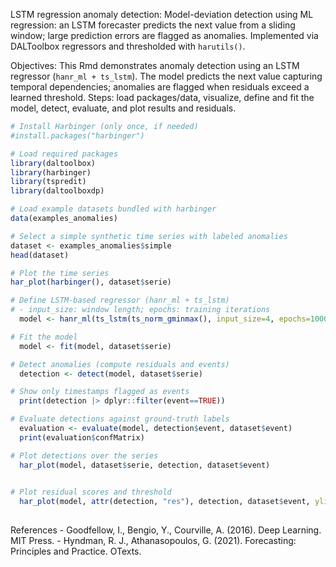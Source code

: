 LSTM regression anomaly detection: Model-deviation detection using ML regression: an LSTM forecaster predicts the next value from a sliding window; large prediction errors are flagged as anomalies. Implemented via DALToolbox regressors and thresholded with `harutils()`.

Objectives: This Rmd demonstrates anomaly detection using an LSTM regressor (`hanr_ml + ts_lstm`). The model predicts the next value capturing temporal dependencies; anomalies are flagged when residuals exceed a learned threshold. Steps: load packages/data, visualize, define and fit the model, detect, evaluate, and plot results and residuals.

```r
# Install Harbinger (only once, if needed)
#install.packages("harbinger")
```

```r
# Load required packages
library(daltoolbox)
library(harbinger) 
library(tspredit)
library(daltoolboxdp)
```

```r
# Load example datasets bundled with harbinger
data(examples_anomalies)
```

```r
# Select a simple synthetic time series with labeled anomalies
dataset <- examples_anomalies$simple
head(dataset)
```

```r
# Plot the time series
har_plot(harbinger(), dataset$serie)
```

```r
# Define LSTM-based regressor (hanr_ml + ts_lstm)
# - input_size: window length; epochs: training iterations
  model <- hanr_ml(ts_lstm(ts_norm_gminmax(), input_size=4, epochs=10000))
```

```r
# Fit the model
  model <- fit(model, dataset$serie)
```

```r
# Detect anomalies (compute residuals and events)
  detection <- detect(model, dataset$serie)
```

```r
# Show only timestamps flagged as events
  print(detection |> dplyr::filter(event==TRUE))
```

```r
# Evaluate detections against ground-truth labels
  evaluation <- evaluate(model, detection$event, dataset$event)
  print(evaluation$confMatrix)
```

```r
# Plot detections over the series
  har_plot(model, dataset$serie, detection, dataset$event)
  
```

```r
# Plot residual scores and threshold
  har_plot(model, attr(detection, "res"), detection, dataset$event, yline = attr(detection, "threshold"))
  
```

References 
- Goodfellow, I., Bengio, Y., Courville, A. (2016). Deep Learning. MIT Press.
- Hyndman, R. J., Athanasopoulos, G. (2021). Forecasting: Principles and Practice. OTexts.
